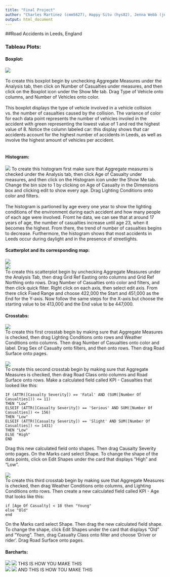 ```yaml
---
title: "Final Project"
author: "Charles Martinez (cmm5627), Happy Situ (hys82), Jenna Webb (jnw653)"
output: html_document
---
```


##Road Accidents in Leeds, England  

<h3>Tableau Plots:</h3>  
<h4>Boxplot:</h4>  
![](../02 Tableau/boxplot.png)
<br>  
To create this boxplot begin by unchecking Aggregate Measures under the Analysis tab, then click on Number of Casualties under measures, and then click on the Boxplot icon under the Show Me tab. Drag Type of Vehicle onto columns, and Number of Vehicles onto color.
<br>  
This boxplot displays the type of vehicle involved in a vehicle collision vs. the number of casualties caused by the collision. The variance of color for each data point represents the number of vehicles involed in the accident with green representing the lowest value of 1 and red the highest value of 8. Notice the column labeled car: this display shows that car accidents account for the highest number of accidents in Leeds, as well as involve the highest amount of vehicles per accident.
<br>  
<h4>Histogram:</h4>  
![](../02 Tableau/histogram.png) 
To create this histogram first make sure that Aggregate measures is checked under the Analysis tab, then click Age of Casualty under measures, and then click on the Histogram icon under the Show Me tab. Change the bin size to 1 by clicking on Age of Casualty in the Dimensions box and clicking edit to show every age. Drag Lighting Conditions onto color and filters.
<br>  
The histogram is partioned by age every one year to show the lighting conditions of the environment during each accident and how many people of each age were involved. Fromt he data, we can see that at around 17 years of age, the number of casualties increase until age 23, when it becomes the highest. From there, the trend of number of casualties begins to decrease. Furthermore, the histogram shows that most accidents in Leeds occur during daylight and in the presence of streetlights. 
<h4>Scatterplot and its corresponding map:</h4>  
![](../02 Tableau/scatterplot.png) 
<br>
![](../02 Tableau/map.png)  
To create this scatterplot begin by unchecking Aggregate Measures under the Analysis Tab, then drag Grid Ref Easting onto columns and Grid Ref Northing onto rows. Drag Number of Casualties onto color and filters, and then click quick fliter. Right click on each axis, then select edit axis. From there click Fixed Range and choose 422,000 the Start and 451,000 as the End for the Y-axis. Now follow the same steps for the X-axis but choose the starting value to be 413,000 and the End value to be 447,000.
<br>
<h4>Crosstabs:</h4>  
![](../02 Tableau/crosstab1.png)  
To create this first crosstab begin by making sure that Aggregate Measures is checked, then drag Lighting Conditions onto rows and Weather Conditions onto columns. Then drag Number of Casualties onto color and label. Drag Sex of Casualty onto filters, and then onto rows. Then drag Road Surface onto pages.
<br>  
![](../02 Tableau/crosstab2.png)   
To create this second crosstab begin by making sure that Aggregate Measures is checked, then drag Road Class onto columns and Road Surface onto rows. Make a calculated field called KPI - Casualties that looked like this:
```
IF (ATTR([Casualty Severity]) == 'Fatal' AND (SUM([Number Of Casualties])) <= 11)
THEN "Low"
ELSEIF (ATTR([Casualty Severity]) == 'Serious' AND SUM([Number Of Casualties]) <= 156)
THEN "Low"
ELSEIF (ATTR([Casualty Severity]) == 'Slight' AND SUM([Number Of Casualties]) <= 1431)
THEN "Low"
ELSE "High"
END
```
Drag this new calculated field onto shapes. Then drag Causalty Severity onto pages. On the Marks card select Shape. To change the shape of the data points, click on Edit Shapes under the card that displays "High" and "Low".  
<br>
![](../02 Tableau/crosstab3.png)  
To create this third crosstab begin by making sure that Aggregate Measures is checked, then drag Weather Conditions onto columns, and Lighting Conditions onto rows. Then create a new calculated field called KPI - Age that looks like this:
```
if [Age Of Casualty] < 18 then "Young"
else "Old"
end
```
On the Marks card select Shape. Then drag the new calculated field shape. To change the shape, click Edit Shapes under the card that displays "Old" and "Young". Then, drag Casualty Class onto filter and choose 'Driver or rider'. Drag Road Surface onto pages.
<br>
<h4>Barcharts:</h4>
![](../02 Tableau/barchart1-1.png)
![](../02 Tableau/barchart1-2.png)
THIS IS HOW YOU MAKE THIS
<br>
![](../02 Tableau/barchart2-1.png)
![](../02 Tableau/barchart2-2.png)
AND THIS IS HOW TOU MAKE THIS


